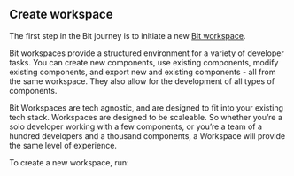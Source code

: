 
## Create workspace
<!-- 
The first step in the Bit journey is to initiate a [Bit workspace](/workspaces). You can use the Bit workspace to either create, use or import components,
make changes to them, and export these changes back. Workspaces are tech-agnonstic and allow development of components of all kinds. They can be used by a single developer
maintaining few components for a certain scope of work and exist on top of existing repositories or shared as a [Workspace component](/workspace/workspace-component). -->
The first step in the Bit journey is to initiate a new [Bit workspace](/workspaces).

Bit workspaces provide a structured environment for a variety of developer tasks. You can create new components, use existing components, modify existing components, and export new and existing components - all from the same workspace. They also allow for the development of all types of components.

Bit Workspaces are tech agnostic, and are designed to fit into your existing tech stack. Workspaces are designed to be scaleable. So whether you’re a solo developer working with a few components, or you’re a team of a hundred developers and a thousand components, a Workspace will provide the same level of experience.

<!-- :::tip
It is recommended to [create a bit.cloud account](https://bit.cloud/signup) prior to creating the workspace to ensure the right owner name for your components.
You can choose to host the Bit yourself, choose a name for the remote scope in which the component you be hosted.
::: -->

<CreateAccount className={centerColumn} />


To create a new workspace, run:

